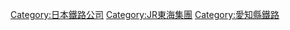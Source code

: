 {{Commonscat|Tokai Transport Service}}
{{catmore}}
{{DEFAULTSORT:Tokai Transport Service}}
[[Category:日本鐵路公司|Category:日本鐵路公司]]
[[Category:JR東海集團|Category:JR東海集團]]
[[Category:愛知縣鐵路|Category:愛知縣鐵路]]